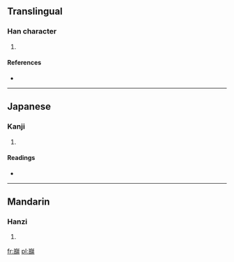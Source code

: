 ==Translingual==

===Han character===
{{Han char|rn=46|rad=山|as=18|sn=21|four=|canj=山卜月廿 (UYBT)}}

# {{defn|Han|sort=山18}}

====References====
* {{Han ref|kx=0322.360|dkj=08631|hdz=10807.120|uh=5DD0|ud=24016}}

----

==Japanese==

===Kanji===
{{ja-kanji|grade=|rs=山18}}

# {{defn|Japanese|sort=山18}}

====Readings====
* {{ja-readings|on=[[ちょう]] (chō)|kun=[[やまのさま]] (yamanosama)}}

----

==Mandarin==

===Hanzi===
{{cmn-hanzi|pin=[[chǎo]] ([[chao3]])|wg=ch'ao<sup>3</sup>}}

# {{defn|Mandarin|sort=山18}}

[[fr:巐]]
[[pl:巐]]